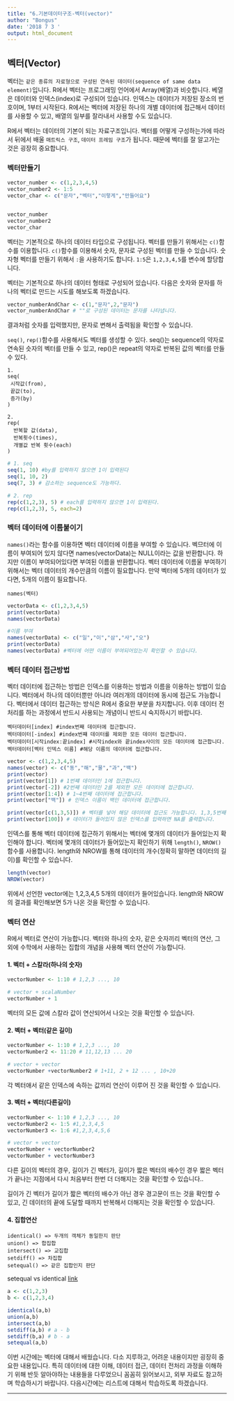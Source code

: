 ```yaml
---
title: "6.기본데이터구조-벡터(vector)"
author: "Bongus"
date: '2018 7 3 '
output: html_document
---
```


## 벡터(Vector)
벡터는 `같은 종류의 자료형으로 구성된 연속된 데이터(sequence of same data element)`입니다. R에서 벡터는 프로그래밍 언어에서 Array(배열)과 비슷합니다. 베열은 데이터와 인덱스(index)로 구성되어 있습니다. 인덱스는 데이터가 저장된 장소의 번호이며, 1부터 시작된다. R에서는 벡터에 저장된 하나의 개별 데이터에 접근해서 데이터를 사용할 수 있고, 배열의 일부를 잘라내서 사용할 수도 있습니다. 
  
R에서 벡터는 데이터의 기본이 되는 자료구조입니다. 벡터를 어떻게 구성하는가에 따라서 뒤에서 배울 `매트릭스 구조`, `데이터 프레임 구조`가 됩니다. 때문에 벡터를 잘 알고가는 것은 굉장히 중요합니다. 

### 벡터만들기
```R
vector_number <- c(1,2,3,4,5)
vector_number2 <- 1:5
vector_char <- c("문자","벡터","이렇게","만들어요")


vector_number
vector_number2
vector_char
```
벡터는 기본적으로 하나의 데이터 타입으로 구성됩니다. 벡터를 만들기 위해서는 `c()`함수를 이용합니다. `c()`함수를 이용해서 숫자, 문자로 구성된 벡터를 만들 수 있습니다. 숫자형 벡터를 만들기 위해서 `:`을 사용하기도 합니다. `1:5`은 `1,2,3,4,5`를 변수에 할당합니다. 
  
벡터는 기본적으로 하나의 데이터 형태로 구성되어 있습니다. 다음은 숫자와 문자를 하나의 벡터로 만드는 시도를 해보도록 하겠습니다.
```R
vector_numberAndChar <- c(1,"문자",2,"문자")
vector_numberAndChar # ""로 구성된 데이터는 문자를 나타냅니다. 

```
결과처럼 숫자를 입력했지만, 문자로 변해서 출력됨을 확인할 수 있습니다. 
  
`seq()`, `rep()`함수를 사용해서도 벡터를 생성할 수 있다. seq()는 sequence의 약자로 연속된 슷자의 벡터를 만들 수 있고, rep()은 repeat의 약자로 반복된 값의 벡터를 만들 수 있다. 
```
1.
seq(
 시작값(from), 
 끝값(to),
 증가(by)
)

2.
rep(
  반복할 값(data),
  반복횟수(times),
  개별값 반복 횟수(each)
)
```
```R
# 1. seq
seq(1, 10) #by를 입력하지 않으면 1이 입력된다
seq(1, 10, 2)
seq(7, 3) # 감소하는 sequence도 가능하다. 

# 2. rep
rep(c(1,2,3), 5) # each를 입력하지 않으면 1이 입력된다.
rep(c(1,2,3), 5, each=2)
```

### 벡터 데이터에 이름붙이기
`names()`라는 함수를 이용하면 벡터 데이터에 이름을 부여할 수 있습니다. 벡므터에 이름이 부여되어 있지 않다면 names(vectorData)는 NULL이라는 값을 반환합니다. 하지만 이름이 부여되어있다면 부여된 이름을 반환합니다. 벡터 데이터에 이름울 부여하기 위해서는 벡터 데이터의 개수만큼의 이름이 필요합니다. 만약 벡터에 5개의 데이터가 있다면, 5개의 이름이 필요합니다. 
```
names(벡터)
```

```R
vectorData <- c(1,2,3,4,5)
print(vectorData) 
names(vectorData)

#이름 부여
names(vectorData) <- c("일","이","삼","사","오")
print(vectorData)
names(vectorData) #벡터에 어떤 이름이 부여되어있는지 확인할 수 있습니다. 
```

### 벡터 데이터 접근방법
벡터 데이터에 접근하는 방법은 인덱스를 이용하는 방법과 이름을 이용하는 방법이 있습니다. 벡터에서 하나의 데이터뿐만 아니라 여러개의 데이터에 동시에 접근도 가능합니다. 벡터에서 데이터 접근하는 방식은 R에서 중요한 부분을 차지합니다. 이후 데이터 전처리를 하는 과정에서 반드시 사용되는 개념이니 반드시 숙지하시기 바랍니다.

```
벡터데이터[index] #index번째 데이터에 접근합니다.
벡터데이터[-index] #index번쨰 데이터를 제외한 모든 데이터 접근합니다. 
벡터데이터[시작index:끝index] #시작index와 끝index사이의 모든 데이터에 접근합니다.
벡터데이터[벡터 인덱스 이름] #해당 이름의 데이터에 접근합니다. 
```
```R
vector <- c(1,2,3,4,5)
names(vector) <- c("동","해","물","과","백")
print(vector)
print(vector[1]) # 1번쨰 데이터인 1에 접근합니다.
print(vector[-2]) #2번째 데이터인 2를 제외한 모든 데이터에 접근합니다.
print(vector[1:4]) # 1~4번째 데이터에 접근합니다.
print(vector["백"]) # 인덱스 이름이 백인 데이터에 접근합니다. 

print(vector[c(1,3,5)]) # 벡터를 넣어 해당 데이터에 접근도 가능합니다. 1,3,5번째 데이터에 접근합니다. 
print(vector[100]) # 데이터가 들어있지 않은 인덱스를 입력하면 NA를 출력합니다.
```

인덱스를 통해 벡터 데이터에 접근하기 위해서는 벡터에 몇개의 데이터가 들어있는지 확인해야 합니다. 벡터에 몇개의 데이터가 들어있는지 확인하기 위해 `length()`, `NROW()`함수를 사용합니다. length와 NROW를 통해 데이터의 개수(정확히 말하면 데이터의 길이)를 확인할 수 있습니다. 

```R
length(vector)
NROW(vector)
```

위에서 선언한 vector에는 1,2,3,4,5 5개의 데이터가 들어있습니다.  length와 NROW의 결과를 확인해보면 5가 나온 것을 확인할 수 있습니다. 

### 벡터 연산
R에서 벡터로 연산이 가능합니다. 벡터와 하나의 숫자, 같은 숫자끼리 벡터의 연산, 그 외에 수학에서 사용하는 집합의 개념을 사용해 벡터 연산이 가능합니다. 

#### 1. 벡터 + 스칼라(하나의 숫자)
```R
vectorNumber <- 1:10 # 1,2,3 ..., 10

# vector + scalaNumber
vectorNumber + 1
```

벡터의 모든 값에 스칼라 값이 연산되어서 나오는 것을 확인할 수 있습니다. 

#### 2. 벡터 + 벡터(같은 길이)
```R
vectorNumber <- 1:10 # 1,2,3 ..., 10
vectorNumber2 <- 11:20 # 11,12,13 ... 20

# vector + vector
vectorNumber +vectorNumber2 # 1+11, 2 + 12 ... , 10+20
```

각 벡터애서 같은 인덱스에 속하는 값끼리 연산이 이루어 진 것을 확인할 수 있습니다. 

#### 3. 벡터 + 벡터(다른길이)
```R
vectorNumber <- 1:10 # 1,2,3 ..., 10
vectorNumber2 <- 1:5 #1,2,3,4,5
vectorNumber3 <- 1:6 #1,2,3,4,5,6

# vector + vector
vectorNumber + vectorNumber2
vectorNumber + vectorNumber3
```
다른 길이의 벡터의 경우, 길이가 긴 벡터가, 길이가 짧은 벡터의 배수인 경우 짧은 벡터가 끝나는 지점에서 다시 처음부터 한번 더 더해지는 것을 확인할 수 있습니다.. 
  
길이가 긴 벡터가 길이가 짧은 벡터의 배수가 아닌 경우 경고문이 뜨는 것을 확인할 수 있고, 긴 데이터의 끝에 도달할 때까지 반복해서 더해지는 것을 확인할 수 있습니다.

#### 4. 집합연산
```
identical() => 두개의 객체가 동일한지 판단
union() => 합집합
intersect() => 교집합
setdiff() => 차집합
setequal() => 같은 집합인지 판단 

```
setequal vs identical
[link](https://stackoverflow.com/questions/42777625/what-is-the-difference-between-setequala-b-and-identicala-b-in-r)
```R
a <- c(1,2,3)
b <- c(1,2,3,4)

identical(a,b)
union(a,b)
intersect(a,b)
setdiff(a,b) # a - b
setdiff(b,a) # b - a
setequal(a,b)
```
  

이번 시간에는 벡터에 대해서 배웠습니다. 다소 지루하고, 어려운 내용이지만 굉장히 중요한 내용입니다. 특히 데이터에 대한 이해, 데이터 접근, 데이터 전처리 과정을 이해하기 위해 반듯 알아야하는 내용들을 다루었으니 꼼꼼히 읽어보시고, 외부 자료도 참고하며 학습하시기 바랍니다. 다음시간에는 리스트에 대해서 학습하도록 하겠습니다. 

  
  
---